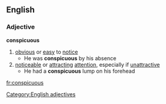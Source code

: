 ==English==
===Adjective===
'''conspicuous'''
#[[obvious]] or [[easy]] to [[notice]]
#* He was '''conspicuous''' by his absence
#[[noticeable]] or [[attracting]] [[attention]], especially if [[unattractive]]
#* He had a '''conspicuous''' lump on his forehead
[[Category:English adjectives]]
[[fr:conspicuous]]